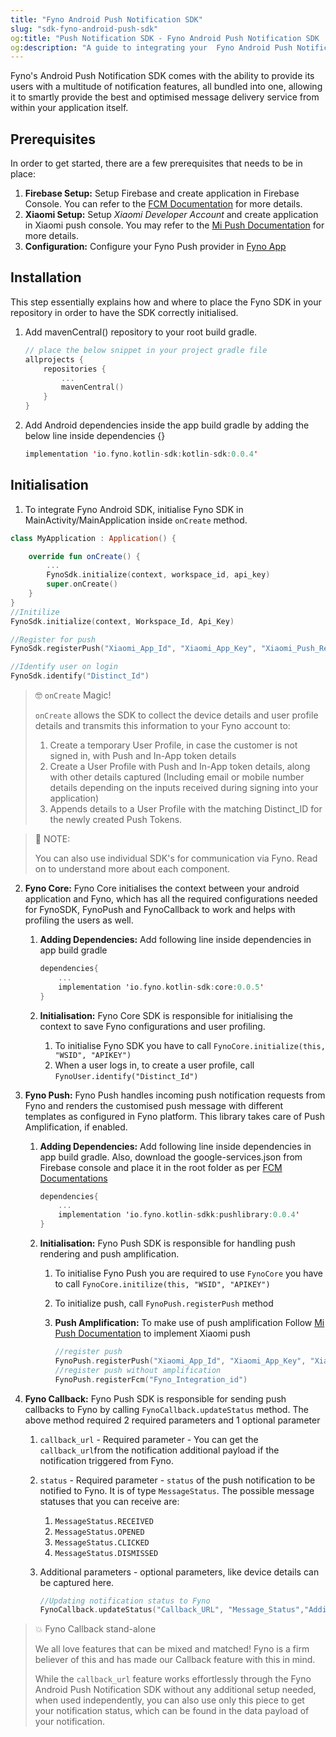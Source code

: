 ```yaml
---
title: "Fyno Android Push Notification SDK"
slug: "sdk-fyno-android-push-sdk"
og:title: "Push Notification SDK - Fyno Android Push Notification SDK | Fyno Documentation"
og:description: "A guide to integrating your  Fyno Android Push Notification SDK into Fyno."
---
```


Fyno's Android Push Notification SDK comes with the ability to provide its users with a multitude of notification features, all bundled into one, allowing it to smartly provide the best and optimised message delivery service from within your application itself.

## Prerequisites

In order to get started, there are a few prerequisites that needs to be in place:

1. **Firebase Setup:** Setup Firebase and create application in Firebase Console. You can refer to the [FCM Documentation](./push-fcm) for more details.
2. **Xiaomi Setup:** Setup _Xiaomi Developer Account_ and create application in Xiaomi push console. You may refer to the [Mi Push Documentation](./push-mi-push) for more details.
3. **Configuration:** Configure your Fyno Push provider in [Fyno App](https://app.fyno.io/integrations)

## Installation

This step essentially explains how and where to place the Fyno SDK in your repository in order to have the SDK correctly initialised.

1. Add mavenCentral() repository to your root build gradle.

    ```kotlin
    // place the below snippet in your project gradle file
    allprojects {
        repositories {
            ...
            mavenCentral()
        }
    }

    ```

2. Add Android dependencies inside the app build gradle by adding the below line inside dependencies {}

    ```kotlin
    implementation 'io.fyno.kotlin-sdk:kotlin-sdk:0.0.4'

    ```

## Initialisation

1. To integrate Fyno Android SDK, initialise Fyno SDK in MainActivity/MainApplication inside `onCreate` method.

```kotlin
class MyApplication : Application() {

    override fun onCreate() {
        ...
        FynoSdk.initialize(context, workspace_id, api_key)
        super.onCreate()
    }
}
//Initilize
FynoSdk.initialize(context, Workspace_Id, Api_Key)

//Register for push
FynoSdk.registerPush("Xiaomi_App_Id", "Xiaomi_App_Key", "Xiaomi_Push_Region", "Fyno_Integration_Id")

//Identify user on login
FynoSdk.identify("Distinct_Id")

```

> 🤓 `onCreate` Magic!
>
> `onCreate` allows the SDK to collect the device details and user profile details and transmits this information to your Fyno account to:
>
> 1. Create a temporary User Profile, in case the customer is not signed in, with Push and In-App token details
> 2. Create a User Profile with Push and In-App token details, along with other details captured (Including email or mobile number details depending on the inputs received during signing into your application)
> 3. Appends details to a User Profile with the matching Distinct_ID for the newly created Push Tokens.

> 📘 NOTE:
>
> You can also use individual SDK's for communication via Fyno. Read on to understand more about each component.

2. **Fyno Core:** Fyno Core initialises the context between your android application and Fyno, which has all the required configurations needed for FynoSDK, FynoPush and FynoCallback to work and helps with profiling the users as well.

    1. **Adding Dependencies:** Add following line inside dependencies in app build gradle

        ```kotlin
        dependencies{
            ...
            implementation 'io.fyno.kotlin-sdk:core:0.0.5'
        }
        ```

    2. **Initialisation:** Fyno Core SDK is responsible for initialising the context to save Fyno configurations and user profiling.
        1. To initialise Fyno SDK you have to call `FynoCore.initialize(this, "WSID", "APIKEY")`
        2. When a user logs in, to create a user profile, call `FynoUser.identify("Distinct_Id")`

3. **Fyno Push:** Fyno Push handles incoming push notification requests from Fyno and renders the customised push message with different templates as configured in Fyno platform. This library takes care of Push Amplification, if enabled.

    1. **Adding Dependencies:** Add following line inside dependencies in app build gradle. Also, download the google-services.json from Firebase console and place it in the root folder as per [FCM Documentations](https://firebase.google.com/docs/android/setup)

        ```kotlin
        dependencies{
            ...
            implementation 'io.fyno.kotlin-sdkk:pushlibrary:0.0.4'
        }

        ```

    2. **Initialisation:** Fyno Push SDK is responsible for handling push rendering and push amplification.

        1. To initialise Fyno Push you are required to use `FynoCore` you have to call `FynoCore.initilize(this, "WSID", "APIKEY")`
        2. To initialize push, call `FynoPush.registerPush` method
        3. **Push Amplification:** To make use of push amplification Follow [Mi Push Documentation](https://docs.fyno.io/docs/push-mi-push) to implement Xiaomi push

            ```kotlin
            //register push
            FynoPush.registerPush("Xiaomi_App_Id", "Xiaomi_App_Key", "Xiaomi_Push_Region", "Fyno_Integration_Id")
            //register push without amplification
            FynoPush.registerFcm("Fyno_Integration_id")

            ```

4. **Fyno Callback:** Fyno Push SDK is responsible for sending push callbacks to Fyno by calling `FynoCallback.updateStatus` method. The above method required 2 required parameters and 1 optional parameter

    1. `callback_url` - Required parameter - You can get the `callback_url`from the notification additional payload if the notification triggered from Fyno.
    2. `status` - Required parameter - `status` of the push notification to be notified to Fyno. It is of type `MessageStatus`. The possible message statuses that you can receive are:
        1. `MessageStatus.RECEIVED`
        2. `MessageStatus.OPENED`
        3. `MessageStatus.CLICKED`
        4. `MessageStatus.DISMISSED`
    3. Additional parameters - optional parameters, like device details can be captured here.

        ```kotlin
        //Updating notification status to Fyno
        FynoCallback.updateStatus("Callback_URL", "Message_Status","Additional_Data")

        ```

> 💥 Fyno Callback stand-alone
>
> We all love features that can be mixed and matched! Fyno is a firm believer of this and has made our Callback feature with this in mind.
>
> While the `callback_url` feature works effortlessly through the Fyno Android Push Notification SDK without any additional setup needed, when used independently, you can also use only this piece to get your notification status, which can be found in the data payload of your notification.
